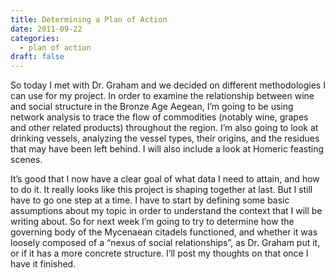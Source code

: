 ```yaml
---
title: Determining a Plan of Action
date: 2011-09-22
categories:
  - plan of action
draft: false
---
```


So today I met with Dr. Graham and we decided on different methodologies I can use for my project.
In order to examine the relationship between wine and social structure in the Bronze Age Aegean, I'm going to be using network analysis to trace the flow of commodities (notably wine, grapes and other related products) throughout the region.
I'm also going to look at drinking vessels, analyzing the vessel types, their origins, and the residues that may have been left behind.
I will also include a look at Homeric feasting scenes.

It's good that I now have a clear goal of what data I need to attain, and how to do it.
It really looks like this project is shaping together at last.
But I still have to go one step at a time.
I have to start by defining some basic assumptions about my topic in order to understand the context that I will be writing about.
So for next week I'm going to try to determine how the governing body of the Mycenaean citadels functioned, and whether it was loosely composed of a "nexus of social relationships", as Dr. Graham put it, or if it has a more concrete structure.
I'll post my thoughts on that once I have it finished.
